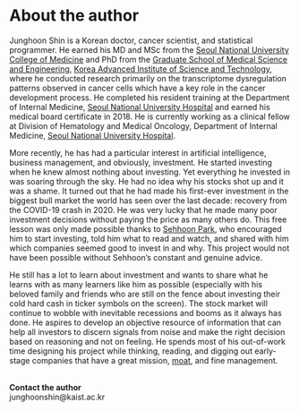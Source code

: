 # About the author {#author .unnumbered}

Junghoon Shin is a Korean doctor, cancer scientist, and statistical programmer. He earned his MD and MSc from the [Seoul National University College of Medicine](https://medicine.snu.ac.kr/en) and PhD from the [Graduate School of Medical Science and Engineering](https://gsmse.kaist.ac.kr/e_main), [Korea Advanced Institute of Science and Technology](https://www.kaist.ac.kr/en/), where he conducted research primarily on the transcriptome dysregulation patterns observed in cancer cells which have a key role in the cancer development process. He completed his resident training at the Department of Internal Medicine, [Seoul National University Hospital](http://www.snuh.org/global/en/main.do) and earned his medical board certificate in 2018. He is currently working as a clinical fellow at Division of Hematology and Medical Oncology, Department of Internal Medicine, [Seoul National University Hospital](http://www.snuh.org/global/en/main.do).

More recently, he has had a particular interest in artificial intelligence, business management, and obviously, investment. He started investing when he knew almost nothing about investing. Yet everything he invested in was soaring through the sky. He had no idea why his stocks shot up and it was a shame. It turned out that he had made his first-ever investment in the biggest bull market the world has seen over the last decade: recovery from the COVID-19 crash in 2020. He was very lucky that he made many poor investment decisions without paying the price as many others do. This free lesson was only made possible thanks to [Sehhoon Park](http://www.samsunghospital.com/home/reservation/common/doctorProfile.do?DR_NO=2548), who encouraged him to start investing, told him what to read and watch, and shared with him which companies seemed good to invest in and why. This project would not have been possible without Sehhoon's constant and genuine advice.

He still has a lot to learn about investment and wants to share what he learns with as many learners like him as possible (especially with his beloved family and friends who are still on the fence about investing their cold hard cash in ticker symbols on the screen). The stock market will continue to wobble with inevitable recessions and booms as it always has done. He aspires to develop an objective resource of information that can help all investors to discern signals from noise and make the right decision based on reasoning and not on feeling. He spends most of his out-of-work time designing his project while thinking, reading, and digging out early-stage companies that have a great mission, [moat](#moat), and fine management.\
\

**Contact the author**\
junghoonshin@kaist.ac.kr

